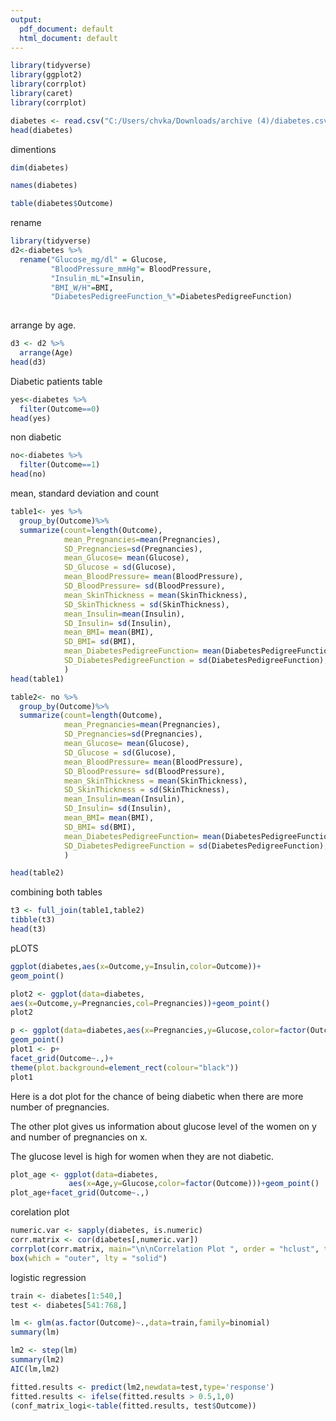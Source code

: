 ---
output:
  pdf_document: default
  html_document: default
---

```{r}
library(tidyverse)
library(ggplot2)
library(corrplot)
library(caret)
library(corrplot)
```


```{r}
diabetes <- read.csv("C:/Users/chvka/Downloads/archive (4)/diabetes.csv")
head(diabetes)
```

dimentions

```{r}
dim(diabetes)
```
```{r}
names(diabetes)
```


```{r}
table(diabetes$Outcome)
```


rename

```{r}
library(tidyverse)
d2<-diabetes %>%
  rename("Glucose_mg/dl" = Glucose,
         "BloodPressure_mmHg"= BloodPressure,
         "Insulin_mL"=Insulin,
         "BMI_W/H"=BMI,
         "DiabetesPedigreeFunction_%"=DiabetesPedigreeFunction)
  
```


arrange by age.



```{r}
d3 <- d2 %>%
  arrange(Age)
head(d3)
```

Diabetic patients table

```{r}
yes<-diabetes %>% 
  filter(Outcome==0)
head(yes)
```


non diabetic 

```{r}
no<-diabetes %>% 
  filter(Outcome==1)
head(no)
```


mean, standard deviation and count 

```{r}
table1<- yes %>%
  group_by(Outcome)%>%
  summarize(count=length(Outcome),
            mean_Pregnancies=mean(Pregnancies),
            SD_Pregnancies=sd(Pregnancies),
            mean_Glucose= mean(Glucose),
            SD_Glucose = sd(Glucose),
            mean_BloodPressure= mean(BloodPressure),
            SD_BloodPressure= sd(BloodPressure),
            mean_SkinThickness = mean(SkinThickness),
            SD_SkinThickness = sd(SkinThickness),
            mean_Insulin=mean(Insulin),
            SD_Insulin= sd(Insulin),
            mean_BMI= mean(BMI),
            SD_BMI= sd(BMI),
            mean_DiabetesPedigreeFunction= mean(DiabetesPedigreeFunction),
            SD_DiabetesPedigreeFunction = sd(DiabetesPedigreeFunction),
            )
head(table1)
```

```{r}
table2<- no %>%
  group_by(Outcome)%>%
  summarize(count=length(Outcome),
            mean_Pregnancies=mean(Pregnancies),
            SD_Pregnancies=sd(Pregnancies),
            mean_Glucose= mean(Glucose),
            SD_Glucose = sd(Glucose),
            mean_BloodPressure= mean(BloodPressure),
            SD_BloodPressure= sd(BloodPressure),
            mean_SkinThickness = mean(SkinThickness),
            SD_SkinThickness = sd(SkinThickness),
            mean_Insulin=mean(Insulin),
            SD_Insulin= sd(Insulin),
            mean_BMI= mean(BMI),
            SD_BMI= sd(BMI),
            mean_DiabetesPedigreeFunction= mean(DiabetesPedigreeFunction),
            SD_DiabetesPedigreeFunction = sd(DiabetesPedigreeFunction),
            )

head(table2)
```


combining both tables 


```{r}
t3 <- full_join(table1,table2)
tibble(t3)
head(t3)
```


pLOTS 

```{r}
ggplot(diabetes,aes(x=Outcome,y=Insulin,color=Outcome))+
geom_point()
```



```{r}

plot2 <- ggplot(data=diabetes,
aes(x=Outcome,y=Pregnancies,col=Pregnancies))+geom_point()
plot2
```



```{r}
p <- ggplot(data=diabetes,aes(x=Pregnancies,y=Glucose,color=factor(Outcome)))+
geom_point()
plot1 <- p+
facet_grid(Outcome~.,)+
theme(plot.background=element_rect(colour="black"))
plot1
```


Here is a dot plot for the chance of being diabetic when there are more number of pregnancies.

The other plot gives us information about glucose level of the women on y and number of pregnancies on x.

The glucose level is high for women when they are not diabetic.

```{r}
plot_age <- ggplot(data=diabetes,
             aes(x=Age,y=Glucose,color=factor(Outcome)))+geom_point()
plot_age+facet_grid(Outcome~.,)
```


corelation plot
```{r}
numeric.var <- sapply(diabetes, is.numeric)
corr.matrix <- cor(diabetes[,numeric.var])
corrplot(corr.matrix, main="\n\nCorrelation Plot ", order = "hclust", tl.col = "black", tl.srt=45, tl.cex=0.8, cl.cex=0.8)
box(which = "outer", lty = "solid")
```


logistic regression

```{r}
train <- diabetes[1:540,]
test <- diabetes[541:768,]
```


```{r, include=FALSE}
lm <- glm(as.factor(Outcome)~.,data=train,family=binomial)
summary(lm)

```

```{r}
lm2 <- step(lm)
summary(lm2)
AIC(lm,lm2)
```


```{r}
fitted.results <- predict(lm2,newdata=test,type='response')
fitted.results <- ifelse(fitted.results > 0.5,1,0)
(conf_matrix_logi<-table(fitted.results, test$Outcome))
```




